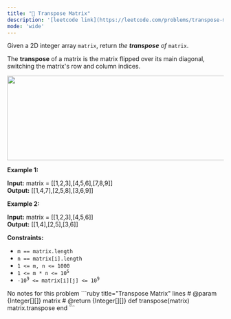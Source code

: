 ```yaml
---
title: "🧩 Transpose Matrix"
description: '[leetcode link](https://leetcode.com/problems/transpose-matrix/description/)'
mode: 'wide'
---
```

<Tabs>
  <Tab title="Question" icon="circle-question" iconType="regular">
    <Card>
      <p>Given a 2D integer array <code>matrix</code>, return <em>the <strong>transpose</strong> of</em> <code>matrix</code>.</p>  <p>The <strong>transpose</strong> of a matrix is the matrix flipped over its main diagonal, switching the matrix&#39;s row and column indices.</p>  <p><img alt="" src="https://assets.leetcode.com/uploads/2021/02/10/hint_transpose.png" style="width: 600px; height: 197px;" /></p>   <p><strong class="example">Example 1:</strong></p>   <strong>Input:</strong> matrix = [[1,2,3],[4,5,6],[7,8,9]] <br/> <strong>Output:</strong> [[1,4,7],[2,5,8],[3,6,9]]   <p><strong class="example">Example 2:</strong></p>   <strong>Input:</strong> matrix = [[1,2,3],[4,5,6]] <br/> <strong>Output:</strong> [[1,4],[2,5],[3,6]]    <p><strong>Constraints:</strong></p>  <ul>  <li><code>m == matrix.length</code></li>  <li><code>n == matrix[i].length</code></li>  <li><code>1 &lt;= m, n &lt;= 1000</code></li>  <li><code>1 &lt;= m * n &lt;= 10<sup>5</sup></code></li>  <li><code>-10<sup>9</sup> &lt;= matrix[i][j] &lt;= 10<sup>9</sup></code></li> </ul> 
    </Card>
  </Tab>
  <Tab title="Solution" icon="lightbulb" iconType="regular" >
    <Card>
      No notes for this problem
</Card>
  <Expandable title="code">
    <CodeGroup dropdown>
```ruby title="Transpose Matrix" lines
# @param {Integer[][]} matrix
# @return {Integer[][]}
def transpose(matrix)
  matrix.transpose
end
```
    </CodeGroup>
  </Expandable>
  </Tab>
</Tabs>